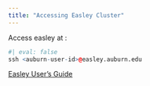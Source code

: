 ```yaml
---
title: "Accessing Easley Cluster"
---
```



Access easley at :

```r
#| eval: false
ssh <auburn-user-id>@easley.auburn.edu
```
[Easley User's Guide](https://hpc.auburn.edu/hpc/docs/hpcdocs/build/html/easley/easley.html#)